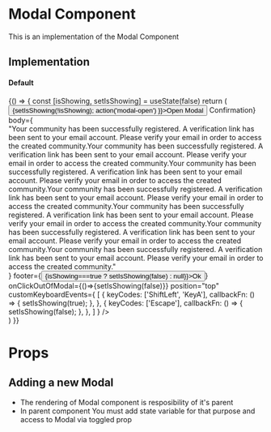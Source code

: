 

<Meta title="Core|Organisms/Modal" />

# Modal Component

This is an implementation of the Modal Component

## Implementation

#### Default

<Preview>
  <Story name="default">
    {() => {
      const [isShowing, setIsShowing] = useState(false)
      return (
      <div>
       <Button onClick={()=>{setIsShowing(!isShowing); action('modal-open') }}>Open Modal</Button>
       <Modal
        toggled={isShowing}  
        header={<span>Confirmation</span>}
        body={<div style={{height:"200px", width:"400px", overflow:"auto"}}>
                <span>"Your community has been successfully registered. A verification link has been sent to your email account. Please verify your email in order to access the created community.Your community has been successfully registered. A verification link has been sent to your email account. Please verify your email in order to access the created community.Your community has been successfully registered. A verification link has been sent to your email account. Please verify your email in order to access the created community.Your community has been successfully registered. A verification link has been sent to your email account. Please verify your email in order to access the created community.Your community has been successfully registered. A verification link has been sent to your email account. Please verify your email in order to access the created community.Your community has been successfully registered. A verification link has been sent to your email account. Please verify your email in order to access the created community.Your community has been successfully registered. A verification link has been sent to your email account. Please verify your email in order to access the created community."</span>   
             </div>}
        footer={<Button type="submit" onClick={()=>{isShowing===true ? setIsShowing(false) : null}}>Ok</Button>}
        onClickOutOfModal={()=>{setIsShowing(false)}}
        position="top"
        customKeyboardEvents={
          [
            {
              keyCodes: ['ShiftLeft', 'KeyA'],
              callbackFn: () => {
                setIsShowing(true);
              },
            },
            {
              keyCodes: ['Escape'],
              callbackFn: () => {
                setIsShowing(false);
              },
            },
          ]
        }
        />
    </div>)
    }}
  </Story>
</Preview>

# Props

<Props of={Modal} />

## Adding a new Modal
- The rendering of Modal component is resposibility of it's parent
- In parent component You must add state variable for that purpose and access to Modal via toggled prop
